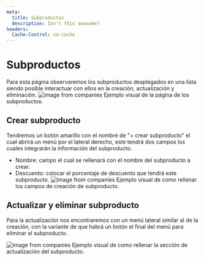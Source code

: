 ```yaml
---
meta:
  title: Subproductos
  description: Isn't this awesome?
headers:
  Cache-Control: no-cache
---
```


# Subproductos

Para esta página observaremos los subproductos desplegados en una lista siendo posible interactuar con ellos en la creación, actualización y eliminación.
![image from companies](/images/docs/subproduct.png)
Ejemplo visual de la página de los subproductos.

## Crear subproducto

Tendremos un botón amarillo con el nombre de "+ crear subproducto" el cual abrirá un menú por el lateral derecho, este tendrá dos campos los cuales integrarán la información del subproducto.

- Nombre: campo el cual se rellenará con el nombre del subproducto a crear.
- Descuento: colocar el porcentaje de descuento que tendrá este subproducto.
  ![image from companies](/images/docs/createSubproduct.png)
  Ejemplo visual de como rellenar los campos de creación de subproducto.

## Actualizar y eliminar subproducto

Para la actualización nos encontraremos con un menú lateral similar al de la creación, con la variante de que habrá un botón el final del menú para eliminar el subproducto.

![image from companies](/images/docs/actSubproduct.png)
Ejemplo visual de como rellenar la sección de actualización del subproducto.
